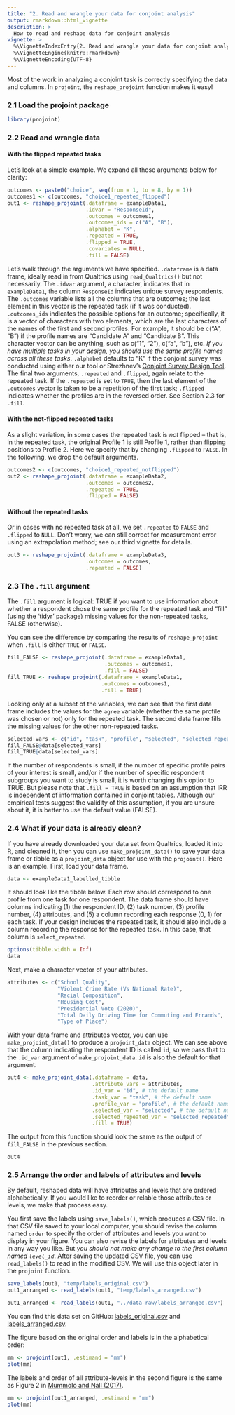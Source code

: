 ```yaml
---
title: "2. Read and wrangle your data for conjoint analysis"
output: rmarkdown::html_vignette
description: >
  How to read and reshape data for conjoint analysis
vignette: >
  %\VignetteIndexEntry{2. Read and wrangle your data for conjoint analysis}
  %\VignetteEngine{knitr::rmarkdown}
  %\VignetteEncoding{UTF-8}
---
```


Most of the work in analyzing a conjoint task is correctly specifying the data and columns. In `projoint`, the `reshape_projoint` function makes it easy!

### 2.1 Load the projoint package

```r
library(projoint)
```

### 2.2 Read and wrangle data

#### With the flipped repeated tasks

Let's look at a simple example. We expand all those arguments below for clarity:

```r
outcomes <- paste0("choice", seq(from = 1, to = 8, by = 1))
outcomes1 <- c(outcomes, "choice1_repeated_flipped")
out1 <- reshape_projoint(.dataframe = exampleData1, 
                         .idvar = "ResponseId", 
                         .outcomes = outcomes1,
                         .outcomes_ids = c("A", "B"),
                         .alphabet = "K", 
                         .repeated = TRUE,
                         .flipped = TRUE, 
                         .covariates = NULL,
                         .fill = FALSE)
```

Let's walk through the arguments we have specified. `.dataframe` is a data frame, ideally read in from Qualtrics using `read_Qualtrics()` but not necessarily. The `.idvar` argument, a character, indicates that in `exampleData1`, the column `ResponseId` indicates unique survey respondents. The `.outcomes` variable lists all the columns that are outcomes; the last element in this vector is the repeated task (if it was conducted). `.outcomes_ids` indicates the possible options for an outcome; specifically, it is a vector of characters with two elements, which are the last characters of the names of the first and second profiles. For example, it should be c("A", "B") if the profile names are "Candidate A" and "Candidate B". This character vector can be anything, such as c("1", "2"), c("a", "b"), etc. *If you have multiple tasks in your design, you should use the same profile names across all these tasks*. `.alphabet` defaults to "K" if the conjoint survey was conducted using either our tool or Strezhnev's [Conjoint Survey Design Tool](https://github.com/astrezhnev/conjointsdt). The final two arguments, `.repeated` and `.flipped`, again relate to the repeated task. If the `.repeated` is set to `TRUE`, then the last element of the `.outcomes` vector is taken to be a repetition of the first task; `.flipped` indicates whether the profiles are in the reversed order. See Section 2.3 for `.fill`. 

#### With the not-flipped repeated tasks

As a slight variation, in some cases the repeated task is *not* flipped -- that is, in the repeated task, the original Profile 1 is still Profile 1, rather than flipping positions to Profile 2. Here we specify that by changing `.flipped` to `FALSE`. In the following, we drop the default arguments.

```r
outcomes2 <- c(outcomes, "choice1_repeated_notflipped")
out2 <- reshape_projoint(.dataframe = exampleData2, 
                         .outcomes = outcomes2,
                         .repeated = TRUE,
                         .flipped = FALSE)
```

#### Without the repeated tasks

Or in cases with no repeated task at all, we set `.repeated` to `FALSE` and  `.flipped` to `NULL`. Don't worry, we can still correct for measurement error using an extrapolation method; see our third vignette for details.

```r
out3 <- reshape_projoint(.dataframe = exampleData3, 
                         .outcomes = outcomes,
                         .repeated = FALSE)
```


### 2.3 The `.fill` argument

The `.fill` argument is logical: TRUE if you want to use information about whether a respondent chose the same profile for the repeated task and "fill" (using the 'tidyr' package) missing values for the non-repeated tasks, FALSE (otherwise). 

You can see the difference by comparing the results of `reshape_projoint` when `.fill` is either `TRUE` or `FALSE`. 

```r
fill_FALSE <- reshape_projoint(.dataframe = exampleData1, 
                               .outcomes = outcomes1,
                               .fill = FALSE)
fill_TRUE <- reshape_projoint(.dataframe = exampleData1, 
                              .outcomes = outcomes1,
                              .fill = TRUE)
```
Looking only at a subset of the variables, we can see that the first data frame includes the values for the `agree` variable (whether the same profile was chosen or not) only for the repeated task. The second data frame fills the missing values for the other non-repeated tasks.

```r
selected_vars <- c("id", "task", "profile", "selected", "selected_repeated", "agree")
fill_FALSE@data[selected_vars]
fill_TRUE@data[selected_vars]
```

If the number of respondents is small, if the number of specific profile pairs of your interest is small, and/or if the number of specific respondent subgroups you want to study is small, it is worth changing this option to TRUE. But please note that `.fill = TRUE` is based on an assumption that IRR is independent of information contained in conjoint tables. Although our empirical tests suggest the validity of this assumption, if you are unsure about it, it is better to use the default value (FALSE).

### 2.4 What if your data is already clean?

If you have already downloaded your data set from Qualtrics, loaded it into R, and cleaned it, then you can use  `make_projoint_data()` to save your data frame or tibble as a `projoint_data` object for use with the `projoint()`. Here is an example. First, load your data frame. 
```r
data <- exampleData1_labelled_tibble
```


It should look like the tibble below. Each row should correspond to one profile from one task for one respondent. The data frame should have columns indicating (1) the respondent ID, (2) task number, (3) profile number, (4) attributes, and (5) a column recording each response (0, 1) for each task. If your design includes the repeated task, it should also include a column recording the response for the repeated task. In this case, that column is `select_repeated`.


```r
options(tibble.width = Inf)
data
```

Next, make a character vector of your attributes. 
```r
attributes <- c("School Quality",
                "Violent Crime Rate (Vs National Rate)",
                "Racial Composition",
                "Housing Cost",
                "Presidential Vote (2020)",
                "Total Daily Driving Time for Commuting and Errands",
                "Type of Place")
```

With your data frame and attributes vector, you can use `make_projoint_data()` to produce a `projoint_data` object. We can see above that the column indicating the respondent ID is called `id`, so we pass that to the `.id_var` argument of `make_projoint_data`. `id` is also the default for that argument.

```r
out4 <- make_projoint_data(.dataframe = data,
                           .attribute_vars = attributes, 
                           .id_var = "id", # the default name
                           .task_var = "task", # the default name
                           .profile_var = "profile", # the default name
                           .selected_var = "selected", # the default name
                           .selected_repeated_var = "selected_repeated", # the default is NULL
                           .fill = TRUE)
```

The output from this function should look the same as the output of `fill_FALSE` in the previous section.

```r
out4
```


### 2.5 Arrange the order and labels of attributes and levels

By default, reshaped data will have attributes and levels that are ordered alphabetically. If you would like to reorder or relable those attributes or levels, we make that process easy.

You first save the labels using `save_labels()`, which produces a CSV file. In that CSV file saved to your local computer, you should revise the column named `order` to specify the order of attributes and levels you want to display in your figure. You can also revise the labels for attributes and levels in any way you like. But *you should not make any change to the first column named `level_id`*. After saving the updated CSV file, you can use `read_labels()` to read in the modified CSV. We will use this object later in the  `projoint` function.

```r
save_labels(out1, "temp/labels_original.csv")
out1_arranged <- read_labels(out1, "temp/labels_arranged.csv")
```

```r
out1_arranged <- read_labels(out1, "../data-raw/labels_arranged.csv")
```

You can find this data set on GitHub: [labels_original.csv](https://github.com/yhoriuchi/projoint/blob/master/data-raw/labels_original.csv) and [labels_arranged.csv](https://github.com/yhoriuchi/projoint/blob/master/data-raw/labels_arranged.csv).

The figure based on the original order and labels is in the alphabetical order:
```r
mm <- projoint(out1, .estimand = "mm")
plot(mm)
```

The labels and order of all attribute-levels in the second figure is the same as Figure 2 in [Mummolo and Nall (2017)](https://doi.org/10.1086/687569).
```r
mm <- projoint(out1_arranged, .estimand = "mm")
plot(mm)
```



